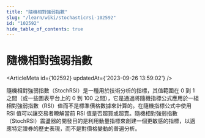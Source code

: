 ```yaml
---
title: "隨機相對強弱指數"
slug: "/learn/wiki/stochasticrsi-102592"
id: "102592"
hide_table_of_contents: true
---
```



# 隨機相對強弱指數

<ArticleMeta id={102592} updatedAt={'2023-09-26 13:59:02'} />
<div className='border-solid border-b border-t-0 my-4 border-[var(--ifm-color-gray-300)]' />

隨機相對強弱指數（StochRSI）是一種用於技術分析的指標，其值範圍在 0 到 1 之間（或一些圖表平台上的 0 到 100 之間），它是通過將隨機指標公式應用於一組相對強弱指數（RSI）值而不是標準價格數據來計算的。在隨機指標公式中使用 RSI 值可以讓交易者瞭解當前 RSI 值是否超買或超賣。隨機相對強弱指數（StochRSI）震盪器的開發目的是利用動量指標來創建一個更敏感的指標，以適應特定證券的歷史表現，而不是對價格變動的普遍分析。
